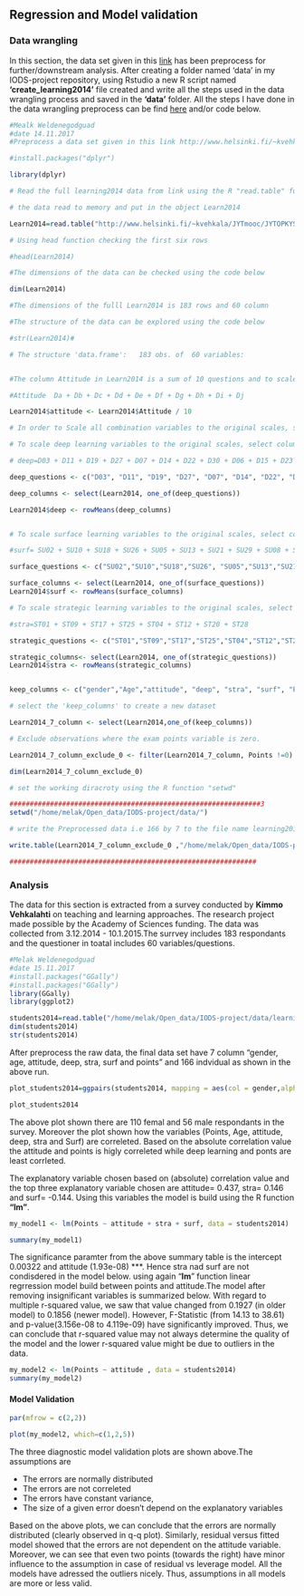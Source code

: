 ## **Regression and Model validation**


### **Data wrangling**



In this section, the data set given in this [link](http://www.helsinki.fi/~kvehkala/JYTmooc/JYTOPKYS3-data.txt) has been  preprocess for further/downstream analysis. After creating a folder named 'data' in my IODS-project repository, using Rstudio a new R script named **'create_learning2014'** file created and write all the steps  used in the data wrangling process and saved in the **'data'** folder. All the steps I have done in the data wrangling preprocess can be find  [here](https://github.com/melakbet/IODS-project/blob/master/data/create_learning2014.R) and/or code below.

```r
#Mealk Weldenegodguad
#date 14.11.2017
#Preprocess a data set given in this link http://www.helsinki.fi/~kvehkala/JYTmooc/JYTOPKYS3-data.txt for further and downstream analysis

#install.packages("dplyr")

library(dplyr)

# Read the full learning2014 data from link using the R "read.table" function and the separator is a tab ("\t") and the file includes a header i.e header=TRUE. 

# the data read to memory and put in the object Learn2014

Learn2014=read.table("http://www.helsinki.fi/~kvehkala/JYTmooc/JYTOPKYS3-data.txt", sep="\t", header=TRUE)

# Using head function checking the first six rows

#head(Learn2014)

#The dimensions of the data can be checked using the code below

dim(Learn2014)

#The dimensions of the fulll Learn2014 is 183 rows and 60 column

#The structure of the data can be explored using the code below

#str(Learn2014)#

# The structure 'data.frame':	183 obs. of  60 variables:


#The column Attitude in Learn2014 is a sum of 10 questions and to scale the Attitude to the mean we should dived the Attitude value by 10 and store in "attitude" column

#Attitude  Da + Db + Dc + Dd + De + Df + Dg + Dh + Di + Dj

Learn2014$attitude <- Learn2014$Attitude / 10

# In order to Scale all combination variables to the original scales, select columns related to deep learning and scaling by taking the meand  and create column 'deep'  

# To scale deep learning variables to the original scales, select columns related to deep learning and scaling by taking the mean and create column 'deep' 

# deep=D03 + D11 + D19 + D27 + D07 + D14 + D22 + D30 + D06 + D15 + D23 + D31

deep_questions <- c("D03", "D11", "D19", "D27", "D07", "D14", "D22", "D30","D06",  "D15", "D23", "D31")

deep_columns <- select(Learn2014, one_of(deep_questions))

Learn2014$deep <- rowMeans(deep_columns)


# To scale surface learning variables to the original scales, select columns related to surface learning and scaling by taking the mean and create column 'surf'. 

#surf= SU02 + SU10 + SU18 + SU26 + SU05 + SU13 + SU21 + SU29 + SU08 + SU16 + SU24 + SU32

surface_questions <- c("SU02","SU10","SU18","SU26", "SU05","SU13","SU21","SU29","SU08","SU16","SU24","SU32")

surface_columns <- select(Learn2014, one_of(surface_questions))
Learn2014$surf <- rowMeans(surface_columns)

# To scale strategic learning variables to the original scales, select columns related to strategic learning and scaling by taking the mean and create column 'stra'.

#stra=ST01 + ST09 + ST17 + ST25 + ST04 + ST12 + ST20 + ST28

strategic_questions <- c("ST01","ST09","ST17","ST25","ST04","ST12","ST20","ST28")

strategic_columns<- select(Learn2014, one_of(strategic_questions))
Learn2014$stra <- rowMeans(strategic_columns)


keep_columns <- c("gender","Age","attitude", "deep", "stra", "surf", "Points")

# select the 'keep_columns' to create a new dataset

Learn2014_7_column <- select(Learn2014,one_of(keep_columns))

# Exclude observations where the exam points variable is zero.

Learn2014_7_column_exclude_0 <- filter(Learn2014_7_column, Points !=0)

dim(Learn2014_7_column_exclude_0)

# set the working diracroty using the R function "setwd"

##############################################################3
setwd("/home/melak/Open_data/IODS-project/data/")

# write the Preprocessed data i.e 166 by 7 to the file name learning2014.txt. the file is tab delmimted file 

write.table(Learn2014_7_column_exclude_0 ,"/home/melak/Open_data/IODS-project/data/learning2014.txt", sep="\t")

#############################################################


```

### **Analysis**

The data for this section is extracted from a survey conducted by **Kimmo Vehkalahti**  on teaching and learning approaches. The research project made possible by the Academy of Sciences funding. The data was collected from 3.12.2014 - 10.1.2015.The surrvey includes 183 respondants and the questioner in toatal includes 60 variables/questions.

```r
#Melak Weldenegodguad
#date 15.11.2017
#install.packages("GGally")
#install.packages("GGally")
library(GGally)
library(ggplot2)

students2014=read.table("/home/melak/Open_data/IODS-project/data/learning2014.txt", sep="\t", header=TRUE)
dim(students2014)
str(students2014)

```

After preprocess the raw data,  the final data set have 7 column "gender, age, attitude, deep, stra, surf and points" and 166 indvidual as shown in the above run.

```r
plot_students2014=ggpairs(students2014, mapping = aes(col = gender,alpha = 0.3), lower = list(combo = wrap("facethist", bins = 20)))

plot_students2014

```

The above plot shown there are 110 femal and 56 male respondants in the survey. Moreover the plot shown how the variables (Points, Age, attitude, deep, stra and Surf) are correleted. Based on the absolute correlation value the attitude and points is higly correleted while deep learning and ponts are least corrleted.

The explanatory variable chosen  based on (absolute) correlation value and the top three explanatory variable chosen are attitude=  0.437, stra=  0.146 and surf= -0.144. Using this variables the model is build using the R function **"lm"**.

```r
my_model1 <- lm(Points ~ attitude + stra + surf, data = students2014)

summary(my_model1)

```


The significance paramter from the above summary table is the intercept  0.00322  and attitude (1.93e-08) ***. Hence stra nad surf are not condisdered in the model below. using again "**lm**" function linear regrression model build between points and attitude.The model after removing insignificant variables is summarized below. With regard to multiple r-squared value, we saw that value changed from 0.1927 (in older model) to 0.1856 (newer model). However,  F-Statistic (from 14.13 to 38.61) and p-value(3.156e-08 to 4.119e-09) have significantly improved. Thus, we can conclude that r-squared value may not always determine the quality of the model and the lower r-squared value might be due to outliers in the data. 

```r
my_model2 <- lm(Points ~ attitude , data = students2014)
summary(my_model2)
```

#### **Model Validation**

```r
par(mfrow = c(2,2))

plot(my_model2, which=c(1,2,5))

```


The three diagnostic model validation plots are shown above.The assumptions are

- The errors are normally distributed
- The errors are not correleted
- The errors have constant variance, 
- The size of a given error doesn't depend on the explanatory variables

Based on the above plots, we can conclude that the errors are normally distributed (clearly observed in q-q plot). Similarly, residual versus fitted model showed that the errors are not dependent on the attitude variable. Moreover, we can see that even two points (towards the right) have minor influence to the assumption in case of residual vs leverage model. All the models have adressed the outliers nicely. Thus, assumptions in all models are more or less valid.

